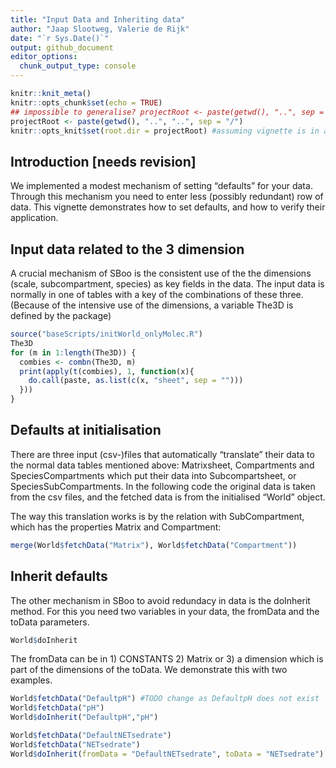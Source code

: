 ```yaml
---
title: "Input Data and Inheriting data"
author: "Jaap Slootweg, Valerie de Rijk"
date: "`r Sys.Date()`"
output: github_document
editor_options: 
  chunk_output_type: console
---
```


```r
knitr::knit_meta()
knitr::opts_chunk$set(echo = TRUE)
## impossible to generalise? projectRoot <- paste(getwd(), "..", sep = "/")
projectRoot <- paste(getwd(), "..", "..", sep = "/")
knitr::opts_knit$set(root.dir = projectRoot) #assuming vignette is in a direct subfolder of the project
```

## Introduction [needs revision]
We implemented a modest mechanism of setting "defaults" for your data. Through this mechanism you need to enter less (possibly redundant) row of data. This vignette demonstrates how to set defaults, and how to verify their application.

## Input data related to the 3 dimension
A crucial mechanism of SBoo is the consistent use of the the dimensions (scale, subcompartment, species) as key fields in the data. The input data is normally in one of tables with a key of the combinations of these three. (Because of the intensive use of the dimensions, a variable The3D is defined by the package)
```r
source("baseScripts/initWorld_onlyMolec.R")
The3D
for (m in 1:length(The3D)) {
  combies <- combn(The3D, m)
  print(apply(t(combies), 1, function(x){
    do.call(paste, as.list(c(x, "sheet", sep = "")))
  }))
}
```

## Defaults at initialisation
There are three input (csv-)files that automatically "translate" their data to the normal data tables mentioned above: Matrixsheet, Compartments and SpeciesCompartments which put their data into Subcompartsheet, or SpeciesSubCompartments. In the following code the original data is taken from the csv files, and the fetched data is from the initialised "World" object.

The way this translation works is by the relation with SubCompartment, which has the properties Matrix and Compartment:
```r
merge(World$fetchData("Matrix"), World$fetchData("Compartment"))
```
## Inherit defaults
The other mechanism in SBoo to avoid redundacy in data is the doInherit method. For this you need two variables in your data, the fromData and the toData parameters. 
```r
World$doInherit
```
The fromData can be in 1) CONSTANTS 2) Matrix or 3) a dimension which is part of the dimensions of the toData. We demonstrate this with two examples.
```r
World$fetchData("DefaultpH") #TODO change as DefaultpH does not exist
World$fetchData("pH")
World$doInherit("DefaultpH","pH")
```

```r
World$fetchData("DefaultNETsedrate")
World$fetchData("NETsedrate")
World$doInherit(fromData = "DefaultNETsedrate", toData = "NETsedrate")
```

